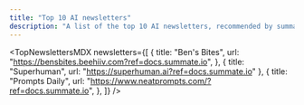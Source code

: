 ```yaml
---
title: "Top 10 AI newsletters"
description: "A list of the top 10 AI newsletters, recommended by summate."
---
```



<TopNewslettersMDX
  newsletters={[
    {
      title: "Ben's Bites",
      url: "https://bensbites.beehiiv.com?ref=docs.summate.io",
    },
    { title: "Superhuman", url: "https://superhuman.ai?ref=docs.summate.io" },
    {
      title: "Prompts Daily",
      url: "https://www.neatprompts.com/?ref=docs.summate.io",
    },
  ]}
/>

